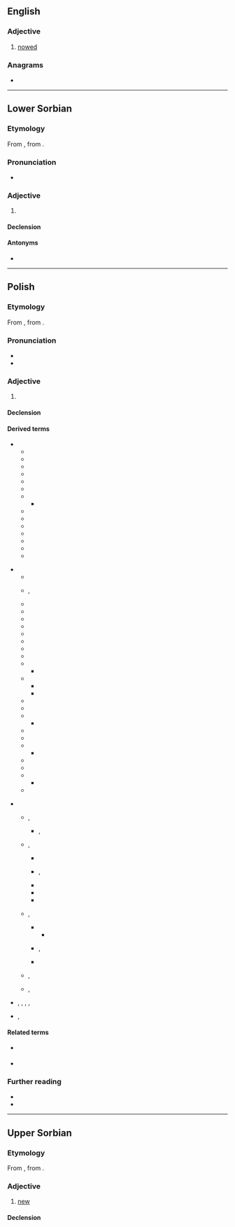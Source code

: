 ==English==

===Adjective===
{{en-adj|-}}

# {{lb|en|heraldry}} [[nowed]]

===Anagrams===
* {{anagrams|en|a=nowy|Yown}}

----

==Lower Sorbian==

===Etymology===
From {{inh|dsb|sla-pro|*nòvъ}}, from {{inh|dsb|ine-pro|*néwos}}.

===Pronunciation===
* {{IPA|dsb|/ˈnowɨ/}}

===Adjective===
{{dsb-adjective|nowšy|adv=nowo}}

# {{l|en|new}}

====Declension====
{{dsb-decl-adj-47|now}}

====Antonyms====
* {{l|dsb|stary||old}}

----

==Polish==

===Etymology===
From {{inh|pl|sla-pro|*nòvъ}}, from {{inh|pl|ine-pro|*néwos}}.

===Pronunciation===
* {{pl-IPA}}
* {{audio|pl|Pl-nowy.ogg|audio}}

===Adjective===
{{pl-adj|nowszy|adv=nowo}}

# {{l|en|new}}
#: {{ant|pl|stary}}

====Declension====
{{pl-decl-adj-auto}}

====Derived terms====
{{der-top|Words derived from nowy}}
* {{q|adjectives}}
** {{l|pl|nowiuchny}}
** {{l|pl|nowiusieńki}}
** {{l|pl|nowiuśki}}
** {{l|pl|nowiuteńki}}
** {{l|pl|nowiutki}}
** {{l|pl|nowobogacki}}
** {{l|pl|nowoczesny}}
*** {{l|pl|nowoczesność}}
** {{l|pl|nowogrecki}}
** {{l|pl|nowołaciński}}
** {{l|pl|nowomiejski}}
** {{l|pl|nowomodny}}
** {{l|pl|Nowonarodzony}}
** {{l|pl|nowozaciężny}}
** {{l|pl|nowożytny}}
{{der-mid}}
* {{q|nouns}}
** {{l|pl|gwiazda nowa}}
** {{l|pl|nowalijka}}, {{l|pl|nowalia}}
** {{l|pl|nowa era}}
** {{l|pl|Nowa Fala}}
** {{l|pl|nowa miotła}}
** {{l|pl|nowa świecka tradycja}}
** {{l|pl|Nowak}}
** {{l|pl|nowe latko}}
** {{l|pl|nowe srebro}}
** {{l|pl|nowe stworzenie}}
** {{l|pl|nowina}}
*** {{l|pl|nowinka}}
** {{l|pl|nowinkarz}}
*** {{l|pl|nowinkarski}}
*** {{l|pl|nowinkarstwo}}
** {{l|pl|nowomowa}}
** {{l|pl|noworodek}}
** {{l|pl|nowość}}
*** {{l|pl|nowostka}}
** {{l|pl|nowotwór}}
** {{l|pl|nowożeniec}}
** {{l|pl|Nowy Rok}}
*** {{l|pl|noworoczny}}
** {{l|pl|nowy styl}}
** {{l|pl|Nowy Świat}}
** {{l|pl|Nowy Testament}}
*** {{l|pl|nowotestamentowy}}
** {{l|pl|nów}}
{{der-mid}}
* {{q|verbs}}
** {{l|pl|obnawiać}}, {{l|pl|obnowić}}
*** {{l|pl|obnowiciel}}, {{l|pl|obnowicielka}}
** {{l|pl|odnawiać}}, {{l|pl|odnowić}}
*** {{l|pl|odnowa}}
*** {{l|pl|odnowiciel}}, {{l|pl|odnowicielka}}
*** {{l|pl|odnowczy}}
*** {{l|pl|odnowicielski}}
*** {{l|pl|odnawialny}}
** {{l|pl|ponawiać}}, {{l|pl|ponowić}}
*** {{l|pl|ponowa}} 
**** {{l|pl|ponówek}}
*** {{l|pl|ponowiciel}}, {{l|pl|ponowicielka}}
*** {{l|pl|ponowny}}
** {{l|pl|wznawiać}}, {{l|pl|wznowić}}
** {{l|pl|znawiać}}, {{l|pl|znowić}}
{{der-bottom}}
* {{q|adverbs}} {{l|pl|na nowo}}, {{l|pl|od nowa}}, {{l|pl|po nowemu}}, {{l|pl|znów}}, {{l|pl|znowu}}
* {{q|phrases}} {{l|pl|nic nowego pod słońcem}}, {{l|pl|Na Nowy Rok przybywa dnia na barani skok}}

====Related terms====
* {{q|adjective}} {{l|pl|niniejszy}}
* {{q|noun}} {{l|pl|nówka}}

===Further reading===
* {{R:pl:WSJP}}
* {{R:PWN}}

----

==Upper Sorbian==

===Etymology===
From {{inh|hsb|sla-pro|*nòvъ}}, from {{inh|hsb|ine-pro|*néwos}}.

===Adjective===
{{head|hsb|adjective}}

# [[new]]

====Declension====
{{hsb-decl-adj1|now|now}}
